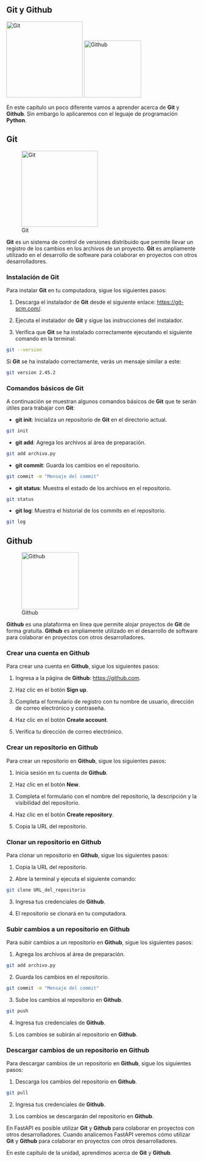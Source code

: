 :::{.justify}
# Git y Github

:::{.center}
![Git](https://upload.wikimedia.org/wikipedia/commons/thumb/e/e0/Git-logo.svg/1280px-Git-logo.svg.png){width="200px"}
![Github](https://upload.wikimedia.org/wikipedia/commons/thumb/9/91/Octicons-mark-github.svg/1024px-Octicons-mark-github.svg.png){width="150px"}
:::

En este capítulo un poco diferente vamos a aprender acerca de **Git** y **Github**. Sin embargo lo aplicaremos con el leguaje de programación **Python**.

## Git

:::{.center}
![Git](https://upload.wikimedia.org/wikipedia/commons/thumb/e/e0/Git-logo.svg/1280px-Git-logo.svg.png){width="200px"}
:::

**Git** es un sistema de control de versiones distribuido que permite llevar un registro de los cambios en los archivos de un proyecto. **Git** es ampliamente utilizado en el desarrollo de software para colaborar en proyectos con otros desarrolladores.

### Instalación de Git

Para instalar **Git** en tu computadora, sigue los siguientes pasos:

1. Descarga el instalador de **Git** desde el siguiente enlace: [https://git-scm.com/](https://git-scm.com/).

2. Ejecuta el instalador de **Git** y sigue las instrucciones del instalador.

3. Verifica que **Git** se ha instalado correctamente ejecutando el siguiente comando en la terminal:

``` bash
git --version
```

Si **Git** se ha instalado correctamente, verás un mensaje similar a este:

``` bash
git version 2.45.2
```

### Comandos básicos de Git

A continuación se muestran algunos comandos básicos de **Git** que te serán útiles para trabajar con **Git**:

- **git init**: Inicializa un repositorio de **Git** en el directorio actual.

``` bash
git init
```

- **git add**: Agrega los archivos al área de preparación.

``` bash
git add archivo.py
```

- **git commit**: Guarda los cambios en el repositorio.

``` bash
git commit -m "Mensaje del commit"
```

- **git status**: Muestra el estado de los archivos en el repositorio.

``` bash
git status
```

- **git log**: Muestra el historial de los commits en el repositorio.

``` bash
git log
```

## Github

:::{.center}
![Github](https://upload.wikimedia.org/wikipedia/commons/thumb/9/91/Octicons-mark-github.svg/1024px-Octicons-mark-github.svg.png){width="150px"}
:::

**Github** es una plataforma en línea que permite alojar proyectos de **Git** de forma gratuita. **Github** es ampliamente utilizado en el desarrollo de software para colaborar en proyectos con otros desarrolladores.

### Crear una cuenta en Github

Para crear una cuenta en **Github**, sigue los siguientes pasos:

1. Ingresa a la página de **Github**: [https://github.com](https://github.com).

2. Haz clic en el botón **Sign up**.

3. Completa el formulario de registro con tu nombre de usuario, dirección de correo electrónico y contraseña.

4. Haz clic en el botón **Create account**.

5. Verifica tu dirección de correo electrónico.

### Crear un repositorio en Github

Para crear un repositorio en **Github**, sigue los siguientes pasos:

1. Inicia sesión en tu cuenta de **Github**.

2. Haz clic en el botón **New**.

3. Completa el formulario con el nombre del repositorio, la descripción y la visibilidad del repositorio.

4. Haz clic en el botón **Create repository**.

5. Copia la URL del repositorio.

### Clonar un repositorio en Github

Para clonar un repositorio en **Github**, sigue los siguientes pasos:

1. Copia la URL del repositorio.

2. Abre la terminal y ejecuta el siguiente comando:

``` bash
git clone URL_del_repositorio
```

3. Ingresa tus credenciales de **Github**.

4. El repositorio se clonará en tu computadora.

### Subir cambios a un repositorio en Github

Para subir cambios a un repositorio en **Github**, sigue los siguientes pasos:

1. Agrega los archivos al área de preparación.

``` bash
git add archivo.py
```

2. Guarda los cambios en el repositorio.

``` bash
git commit -m "Mensaje del commit"
```

3. Sube los cambios al repositorio en **Github**.

``` bash
git push
```

4. Ingresa tus credenciales de **Github**.

5. Los cambios se subirán al repositorio en **Github**.

### Descargar cambios de un repositorio en Github

Para descargar cambios de un repositorio en **Github**, sigue los siguientes pasos:

1. Descarga los cambios del repositorio en **Github**.

``` bash
git pull
```

2. Ingresa tus credenciales de **Github**.

3. Los cambios se descargarán del repositorio en **Github**.

En FastAPI es posible utilizar **Git** y **Github** para colaborar en proyectos con otros desarrolladores. Cuando analicemos FastAPI veremos cómo utilizar **Git** y **Github** para colaborar en proyectos con otros desarrolladores.

En este capítulo de la unidad, aprendimos acerca de **Git** y **Github**.
:::